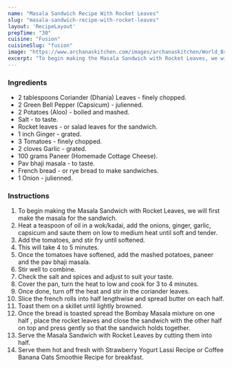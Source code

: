 ---
name: "Masala Sandwich Recipe With Rocket Leaves"
slug: "masala-sandwich-recipe-with-rocket-leaves"
layout: 'RecipeLayout'
prepTime: "30"
cuisine: "Fusion"
cuisineSlug: "fusion"
image: "https://www.archanaskitchen.com/images/archanaskitchen/World_Breakfast/Bombay_Masala_Sandwich_with_Rocket_Leaves-1.jpg"
excerpt: "To begin making the Masala Sandwich with Rocket Leaves, we will first make the masala for the sandwich"
---

### Ingredients

- 2 tablespoons Coriander (Dhania) Leaves - finely chopped.
- 2 Green Bell Pepper (Capsicum) - julienned.
- 2 Potatoes (Aloo) - boiled and mashed.
- Salt - to taste.
- Rocket leaves - or salad leaves for the sandwich.
- 1 inch Ginger - grated.
- 3 Tomatoes - finely chopped.
- 2 cloves Garlic - grated.
- 100 grams Paneer (Homemade Cottage Cheese).
- Pav bhaji masala - to taste.
- French bread - or rye bread to make sandwiches.
- 1 Onion - julienned.

### Instructions

1. To begin making the Masala Sandwich with Rocket Leaves, we will first make the masala for the sandwich.
1. Heat a teaspoon of oil in a wok/kadai, add the onions, ginger, garlic, capsicum and saute them on low to medium heat until soft and tender.
1. Add the tomatoes, and stir fry until softened.
1. This will take 4 to 5 minutes.
1. Once the tomatoes have softened, add the mashed potatoes, paneer and the pav bhaji masala.
1. Stir well to combine.
1. Check the salt and spices and adjust to suit your taste.
1. Cover the pan, turn the heat to low and cook for 3 to 4 minutes.
1. Once done, turn off the heat and stir in the coriander leaves.
1. Slice the french rolls into half lengthwise and spread butter on each half.
1. Toast them on a skillet until lightly browned.
1. Once the bread is toasted spread the Bombay Masala mixture on one half , place the rocket leaves and close the sandwich with the other half on top and press gently so that the sandwich holds together.
1. Serve the Masala Sandwich with Rocket Leaves by cutting them into half.
1. Serve them hot and fresh with Strawberry Yogurt Lassi Recipe or Coffee Banana Oats Smoothie Recipe for breakfast.
